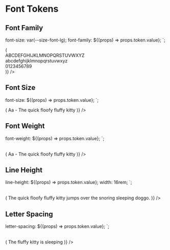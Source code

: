 
<Meta title="Font" />

# Font Tokens

## Font Family

  font-size: var(--size-font-lg);
  font-family: ${(props) => props.token.value};
`;

<Story name="Font Family">
  <Grid
    columns={1}
    tokens={getTokenGroup(tokens, "font.family")}
    SampleFormat={({ token }) => (
      <FontFamilySample token={token}>
        <div>ABCDEFGHIJKLMNOPQRSTUVWXYZ</div>
        <div>abcdefghijklmnopqrstuvwxyz</div>
        <div>0123456789</div>
      </FontFamilySample>
    )}
  />
</Story>

## Font Size

  font-size: ${(props) => props.token.value};
`;

<Story name="Font Size">
  <Table
    tokens={getTokenGroup(tokens, "size.font", [
      "sm",
      "base",
      "6",
      "lg",
      "5",
      "4",
      "3",
      "2",
      "1",
    ])}
    SampleFormat={({ token }) => (
      <FontSizeSample token={token}>
        Aa - The quick floofy fluffy kitty
      </FontSizeSample>
    )}
  />
</Story>

## Font Weight

  font-weight: ${(props) => props.token.value};
`;

<Story name="Font Weight">
  <Table
    tokens={getTokenGroup(tokens, "font.weight")}
    SampleFormat={({ token }) => (
      <FontWeightSample token={token}>
        Aa - The quick floofy fluffy kitty
      </FontWeightSample>
    )}
  />
</Story>

## Line Height

  line-height: ${(props) => props.token.value};
  width: 16rem;
`;

<Story name="Line Height">
  <Table
    tokens={getTokenGroup(tokens, "font.line-height", ["sm", "base", "lg"])}
    SampleFormat={({ token }) => (
      <FontLineHeightSample token={token}>
        The quick floofy fluffy kitty jumps over the snoring sleeping doggo.
      </FontLineHeightSample>
    )}
  />
</Story>

## Letter Spacing

  letter-spacing: ${(props) => props.token.value};
`;

<Story name="Letter Spacing">
  <Table
    tokens={getTokenGroup(tokens, "size.letter-spacing")}
    SampleFormat={({ token }) => (
      <FontLetterSpacingSample token={token}>
        The fluffy kitty is sleeping
      </FontLetterSpacingSample>
    )}
  />
</Story>
